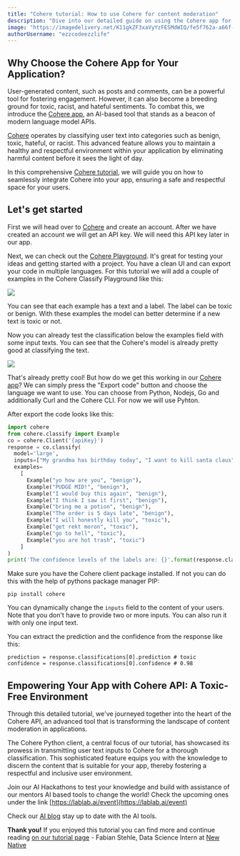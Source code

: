 ```yaml
---
title: "Cohere tutorial: How to use Cohere for content moderation"
description: "Dive into our detailed guide on using the Cohere app for content moderation. Learn how to leverage this AI tool to create a safer, more inclusive digital environment."
image: "https://imagedelivery.net/K11gkZF3xaVyYzFESMdWIQ/fe5f762a-a66f-43ac-ad61-38fe51e91800/full"
authorUsername: "ezzcodeezzlife"
---
```


## Why Choose the Cohere App for Your Application?

User-generated content, such as posts and comments, can be a powerful tool for fostering engagement. However, it can also become a breeding ground for toxic, racist, and hateful sentiments. To combat this, we introduce the [Cohere app](https://lablab.ai/apps/tech/cohere), an AI-based tool that stands as a beacon of modern language model APIs.

[Cohere](https://cohere.com/) operates by classifying user text into categories such as benign, toxic, hateful, or racist. This advanced feature allows you to maintain a healthy and respectful environment within your application by eliminating harmful content before it sees the light of day.

In this comprehensive [Cohere tutorial](https://lablab.ai/t/tech/cohere), we will guide you on how to seamlessly integrate Cohere into your app, ensuring a safe and respectful space for your users.

## Let's get started

First we will head over to [Cohere](https://cohere.ai/) and create an account. After we have created an account we will get an API key. We will need this API key later in our app.

Next, we can check out the [Cohere Playground](https://dashboard.cohere.ai/welcome/login?redirect_uri=%2Fplayground%2Fgenerate). It's great for testing your ideas and getting started with a project. You have a clean UI and can export your code in multiple languages. For this tutorial we will add a couple of examples in the Cohere Classify Playground like this:

<Img src="https://storage.googleapis.com/lablab-static-eu/images/tutorials/cohere-tut.JPG" />

You can see that each example has a text and a label. The label can be toxic or benign. With these examples the model can better determine if a new text is toxic or not.

Now you can already test the classification below the examples field with some input texts. You can see that the Cohere's model is already pretty good at classifying the text.

<Img src="https://storage.googleapis.com/lablab-static-eu/images/tutorials/cohere-tut2.JPG" />

That's already pretty cool! But how do we get this working in our [Cohere app](https://lablab.ai/apps/tech/cohere)? We can simply press the "Export code" button and choose the language we want to use. You can choose from Python, Nodejs, Go and additionally Curl and the Cohere CLI. For now we will use Pyhton.

After export the code looks like this:

```python 
import cohere 
from cohere.classify import Example 
co = cohere.Client('{apiKey}') 
response = co.classify( 
  model='large', 
  inputs=["My grandma has birthday today", "I want to kill santa claus"], 
  examples=
    [
      Example("yo how are you", "benign"), 
      Example("PUDGE MID!", "benign"), 
      Example("I would buy this again", "benign"), 
      Example("I think I saw it first", "benign"), 
      Example("bring me a potion", "benign"), 
      Example("The order is 5 days late", "benign"), 
      Example("I will honestly kill you", "toxic"), 
      Example("get rekt moron", "toxic"), 
      Example("go to hell", "toxic"), 
      Example("you are hot trash", "toxic")
    ]
) 
print('The confidence levels of the labels are: {}'.format(response.classifications)) 
```

Make sure you have the Cohere client package installed. If not you can do this with the help 
of pythons package manager PIP:

```
pip install cohere
```

You can dynamically change the `inputs` field to the content of your users. Note that you don't have to provide two or more inputs. You can also run it with only one input text.

You can extract the prediction and the confidence from the response like this:

```
prediction = response.classifications[0].prediction # toxic
confidence = response.classifications[0].confidence # 0.98
```

## Empowering Your App with Cohere API: A Toxic-Free Environment

Through this detailed tutorial, we've journeyed together into the heart of the Cohere API, an advanced tool that is transforming the landscape of content moderation in applications.

The Cohere Python client, a central focus of our tutorial, has showcased its prowess in transmitting user text inputs to Cohere for a thorough classification. This sophisticated feature equips you with the knowledge to discern the content that is suitable for your app, thereby fostering a respectful and inclusive user environment.

Join our AI Hackathons to test your knowledge and build with assistance of our mentors AI based tools to change the world! Check the upcoming ones under the link [https://lablab.ai/event](https://lablab.ai/event)

Check our [AI blog](https://lablab.ai/blog) stay up to date with the AI tools.

**Thank you!** If you enjoyed this tutorial you can find more and continue reading [on our tutorial page](https://lablab.ai/t/) - Fabian Stehle, Data Science Intern at [New Native](https://newnative.ai/)

